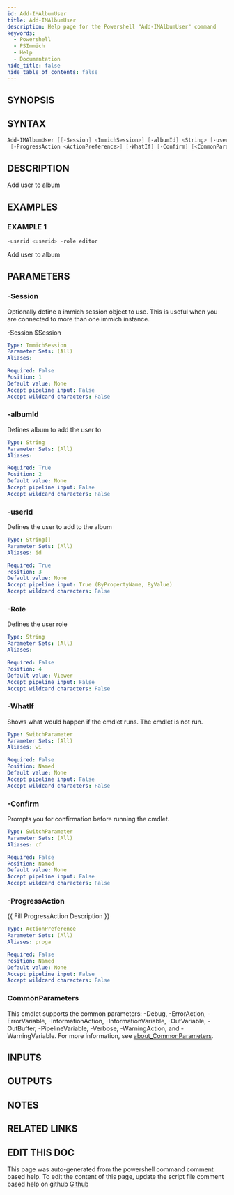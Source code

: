 ```yaml
---
id: Add-IMAlbumUser
title: Add-IMAlbumUser
description: Help page for the Powershell "Add-IMAlbumUser" command
keywords:
  - Powershell
  - PSImmich
  - Help
  - Documentation
hide_title: false
hide_table_of_contents: false
---
```


## SYNOPSIS

## SYNTAX

```powershell
Add-IMAlbumUser [[-Session] <ImmichSession>] [-albumId] <String> [-userId] <String[]> [[-Role] <String>]
 [-ProgressAction <ActionPreference>] [-WhatIf] [-Confirm] [<CommonParameters>]
```

## DESCRIPTION

Add user to album

## EXAMPLES

### EXAMPLE 1

```powershell
-userid <userid> -role editor
```

Add user to album

## PARAMETERS

### -Session

Optionally define a immich session object to use.
This is useful when you are connected to more than one immich instance.

-Session $Session

```yaml
Type: ImmichSession
Parameter Sets: (All)
Aliases:

Required: False
Position: 1
Default value: None
Accept pipeline input: False
Accept wildcard characters: False
```

### -albumId

Defines album to add the user to

```yaml
Type: String
Parameter Sets: (All)
Aliases:

Required: True
Position: 2
Default value: None
Accept pipeline input: False
Accept wildcard characters: False
```

### -userId

Defines the user to add to the album

```yaml
Type: String[]
Parameter Sets: (All)
Aliases: id

Required: True
Position: 3
Default value: None
Accept pipeline input: True (ByPropertyName, ByValue)
Accept wildcard characters: False
```

### -Role

Defines the user role

```yaml
Type: String
Parameter Sets: (All)
Aliases:

Required: False
Position: 4
Default value: Viewer
Accept pipeline input: False
Accept wildcard characters: False
```

### -WhatIf

Shows what would happen if the cmdlet runs.
The cmdlet is not run.

```yaml
Type: SwitchParameter
Parameter Sets: (All)
Aliases: wi

Required: False
Position: Named
Default value: None
Accept pipeline input: False
Accept wildcard characters: False
```

### -Confirm

Prompts you for confirmation before running the cmdlet.

```yaml
Type: SwitchParameter
Parameter Sets: (All)
Aliases: cf

Required: False
Position: Named
Default value: None
Accept pipeline input: False
Accept wildcard characters: False
```

### -ProgressAction

\{\{ Fill ProgressAction Description \}\}

```yaml
Type: ActionPreference
Parameter Sets: (All)
Aliases: proga

Required: False
Position: Named
Default value: None
Accept pipeline input: False
Accept wildcard characters: False
```

### CommonParameters

This cmdlet supports the common parameters: -Debug, -ErrorAction, -ErrorVariable, -InformationAction, -InformationVariable, -OutVariable, -OutBuffer, -PipelineVariable, -Verbose, -WarningAction, and -WarningVariable. For more information, see [about_CommonParameters](http://go.microsoft.com/fwlink/?LinkID=113216).

## INPUTS

## OUTPUTS

## NOTES

## RELATED LINKS

## EDIT THIS DOC 

This page was auto-generated from the powershell command comment based help. To edit the content of this page, update the script file comment based help on github [Github](https://github.com/hanpq/PSImmich)

